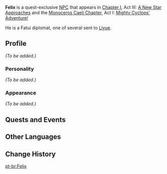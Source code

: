{{Meta
<!-- REMOVE THIS TEMPLATE AFTER ADDING MISSING INFO -->
|missing_NPC_profile  = yes
}}
{{Character Infobox
|image            = NPC Felix.png
|region           = Liyue
|region2          = Snezhnaya
|title            = Fatui
|title2           = Diplomat
|affiliation      = Fatui
|type             = Quest NPC
}}
'''Felix''' is a quest-exclusive [[NPC]] that appears in [[Chapter I]], Act III: [[A New Star Approaches]] and the [[Monoceros Caeli Chapter]], Act I: [[Mighty Cyclops' Adventure!]]

He is a Fatui diplomat, one of several sent to [[Liyue]].
<!--
==Location==
<gallery>
NPC Location Felix.png|Felix's location
NPC Location Felix Context.png|Additional context
</gallery>
-->
==Profile==
<!--detailed story/lore information goes here-->
''(To be added.)''

===Personality===
''(To be added.)''

===Appearance===
''(To be added.)''

==Quests and Events==
{{Quests and Events}}

==Other Languages==
{{Other Languages
|default_hidden = 1
|en      = Felix
|zhs     = 菲利克斯
|zhs_rm  = Fēilìkèsī
|zht     = 菲利克斯
|zht_rm  = Fēilìkèsī
|ja      = フィリックス
|ja_rm   = Firikkusu
|ko      = 펠릭스
|ko_rm   = Pellikseu
|es      = Félix
|fr      = Félix
|ru      = Феликс
|th      = Felix
|vi      = Felix
|de      = Felix
|id      = Felix
|pt      = Felix
|tr      = Felix
|it      = Felix
}}

==Change History==
{{Change History|1.0}}

[[pt-br:Felix]]